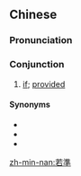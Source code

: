 {{also|若准}}
==Chinese==
{{zh-forms|s=若准}}

===Pronunciation===
{{zh-pron
|mn=nā-chún
|cat=con
}}

===Conjunction===
{{zh-con}}

# {{lb|zh|Min Nan}} [[if]]; [[provided]]

====Synonyms====
* {{zh-l|如果}}
* {{zh-l|假使}}
* {{zh-l|設使}}

[[zh-min-nan:若準]]